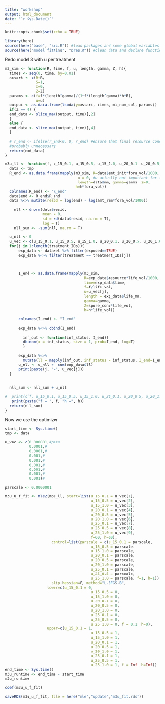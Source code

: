 ```yaml
---
title: "workshop"
output: html_document
date: "`r Sys.Date()`"
---
```


```r
knitr::opts_chunk$set(echo = TRUE)
```

```r
library(here)
source(here("base", "src.R")) #load packages and some global variables
source(here("model_fitting", "prep.R")) #clean data and declare functions
```

Redo model 3 with u per treatment

```r
m3_sim <- function(R, time, f, u, length, gamma, Z, h){
  times <- seq(0, time, by=0.01)
  xstart <- c(R=R,
              S=1,
              I=0,
              Z=Z)
  params <- c(f=f*(length^gamma)/(1+f*(length^gamma)*h*R),
              u=u)
  output <- as.data.frame(lsoda(y=xstart, times, m1_num_sol, params))
  if(Z == 0) {
  end_data <- slice_max(output, time)[,2]
  }
  else {
  end_data <- slice_max(output, time)[,4]  
  }
  
  # r_end <- ifelse(r_end<0, 0, r_end) #ensure that final resource concentration is never negative
  #probably unnecessary
  return(end_data)
}
```

```r
m3u_ll <- function(f, u_15_0.1, u_15_0.5, u_15_1.0, u_20_0.1, u_20_0.5, u_20_1.0, u_25_0.1, u_25_0.5, u_25_1.0, h){
  data <- tmp
  R_end <- as.data.frame(mapply(m3_sim, R=data$amt_init*fora_vol/1000, time=data$time/60/24, f=f/fora_vol,
                                 u = 0, #u actually not important for this part. just wanted to use a single deSolve function for both
                                 length=data$mm, gamma=gamma, Z=0,
                                h=h*fora_vol))
  colnames(R_end) <- "R_end"
  data$end <- R_end$R_end
  data %<>% mutate(resid = log(end) - log(amt_rem*fora_vol/1000))
  
    nll <- dnorm(data$resid, 
                 mean = 0, 
                 sd = sd(data$resid, na.rm = T), 
                 log = T)
    nll_sum <- -sum(nll, na.rm = T)
  
  u_nll <- 0  
  u_vec <- c(u_15_0.1, u_15_0.5, u_15_1.0, u_20_0.1, u_20_0.5, u_20_1.0, u_25_0.1, u_25_0.5, u_25_1.0)
  for(j in 1:length(treatment_IDs)){  
      exp_data <- dataset %>% filter(exposed==TRUE)
      exp_data %<>% filter(treatment == treatment_IDs[j])
      
      
      
      I_end <- as.data.frame(mapply(m3_sim, 
                                    R=exp_data$resource*life_vol/1000, 
                                    time=exp_data$time, 
                                    f=f/life_vol, 
                                    u=u_vec[j], 
                                    length = exp_data$life_mm, 
                                    gamma=gamma, 
                                    Z=spore_conc*life_vol,
                                    h=h*life_vol))
    
      colnames(I_end) <- "I_end"
      
      exp_data %<>% cbind(I_end)
      
        inf_out <- function(inf_status, I_end){
        dbinom(x = inf_status, size = 1, prob=I_end, log=T)
        }
        
      exp_data %<>% 
        mutate(ll = mapply(inf_out, inf_status = inf_status, I_end=I_end))
      u_nll <- u_nll + -sum(exp_data$ll)
      print(paste(j, "=", u_vec[j]))
  }
  
  
  nll_sum <- nll_sum + u_nll
  
#  print(c(f, u_15_0.1, u_15_0.5, u_15_1.0, u_20_0.1, u_20_0.5, u_20_1.0, u_25_0.1, u_25_0.5, u_25_1.0, h))
   print(paste("f = ", f, "h =", h))
  return(nll_sum)
}
```


Now we use the optimizer
```r
start_time <- Sys.time()
tmp <- data

u_vec <- c(0.000001,#pass
           0.0001,#
           0.0001,#
           0.001,#
           0.001,#
           0.001,#
           0.001,#
           0.001,#
           0.001)#

parscale <- 0.0000001

m3u_u_f_fit <- mle2(m3u_ll, start=list(u_15_0.1 = u_vec[1],
                                       u_15_0.5 = u_vec[2],
                                       u_15_1.0 = u_vec[3],
                                       u_20_0.1 = u_vec[4],
                                       u_20_0.5 = u_vec[5],
                                       u_20_1.0 = u_vec[6],
                                       u_25_0.1 = u_vec[7],
                                       u_25_0.5 = u_vec[8],
                                       u_25_1.0 = u_vec[9],
                                       f=60, h=10), 
                     control=list(parscale = c(u_15_0.1 = parscale,
                                       u_15_0.5 = parscale,
                                       u_15_1.0 = parscale,
                                       u_20_0.1 = parscale,
                                       u_20_0.5 = parscale,
                                       u_20_1.0 = parscale,
                                       u_25_0.1 = parscale,
                                       u_25_0.5 = parscale,
                                       u_25_1.0 = parscale, f=1, h=1)),
                     skip.hessian=F, method="L-BFGS-B", 
                   lower=c(u_15_0.1 = 0,
                                       u_15_0.5 = 0,
                                       u_15_1.0 = 0,
                                       u_20_0.1 = 0,
                                       u_20_0.5 = 0,
                                       u_20_1.0 = 0,
                                       u_25_0.1 = 0,
                                       u_25_0.5 = 0,
                                       u_25_1.0 = 0, f = 0.1, h=0), 
                   upper=c(u_15_0.1 = 1,
                                       u_15_0.5 = 1,
                                       u_15_1.0 = 1,
                                       u_20_0.1 = 1,
                                       u_20_0.5 = 1,
                                       u_20_1.0 = 1,
                                       u_25_0.1 = 1,
                                       u_25_0.5 = 1,
                                       u_25_1.0 = 1, f = Inf, h=Inf))
end_time <- Sys.time()
m3u_runtime <- end_time - start_time
m3u_runtime

coef(m3u_u_f_fit)

saveRDS(m3u_u_f_fit, file = here("mle","update","m3u_fit.rds"))
```